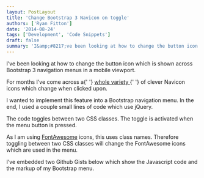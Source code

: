 ```yaml
---
layout: PostLayout
title: 'Change Bootstrap 3 Navicon on toggle'
authors: ['Ryan Fitton']
date: '2014-08-24'
tags: ['Development', 'Code Snippets']
draft: false
summary: 'I&amp;#8217;ve been looking at how to change the button icon which is shown across Bootstrap 3 navigation menus in a mobile viewport. For months I&amp;#8217;ve come across a whole variety&nbsp;of clever Navicon icons which change when clicked upon. I wanted to implement this feature into a Bootstrap navigation menu. In the end, I used a [&amp;hellip;]'
---
```


<p>
  I&#8217;ve been looking at how to change the button icon which is shown across Bootstrap 3
  navigation menus in a mobile viewport.
</p>
<p>
  For months I&#8217;ve come across a{' '}
  <a href="http://codepen.io/search?q=navicon&amp;limit=all&amp;depth=everything&amp;show_forks=false">
    whole variety
  </a>{' '}
  of clever Navicon icons which change when clicked upon.
</p>
<p>
  I wanted to implement this feature into a Bootstrap navigation menu. In the end, I used a couple
  small lines of code which use jQuery.
</p>
<p>
  The code toggles between two CSS classes. The toggle is activated when the menu button is pressed.
</p>
<p>
  As I am using <a href="http://fortawesome.github.io/Font-Awesome/">FontAwesome</a> icons, this
  uses class names. Therefore toggling between two CSS classes will change the FontAwesome icons
  which are used in the menu.
</p>
<p>
  I&#8217;ve embedded two Github Gists below which show the Javascript code and the markup of my
  Bootstrap menu.
</p>
<p>
  <script src="https://gist.github.com/ryanfitton/df31f25afa03bc44bb95.js"></script>
  <script src="https://gist.github.com/ryanfitton/642f4714c7b18c1e71b6.js"></script>
</p>
